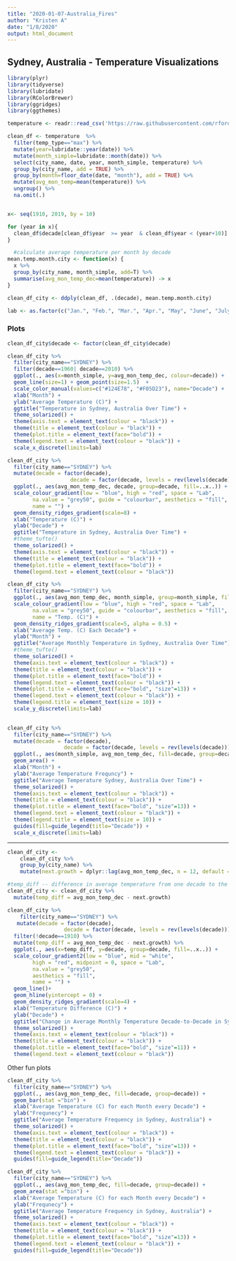 ```yaml
---
title: "2020-01-07-Australia_Fires"
author: "Kristen A"
date: "1/8/2020"
output: html_document
---
```


## Sydney, Australia - Temperature Visualizations

```r
library(plyr)
library(tidyverse)
library(lubridate)
library(RColorBrewer)
library(ggridges)
library(ggthemes)
```


```r
temperature <- readr::read_csv('https://raw.githubusercontent.com/rfordatascience/tidytuesday/master/data/2020/2020-01-07/temperature.csv')
```


```r
clean_df <- temperature  %>%
  filter(temp_type=="max") %>%
  mutate(year=lubridate::year(date)) %>%
  mutate(month_simple=lubridate::month(date)) %>%
  select(city_name, date, year, month_simple, temperature) %>%
  group_by(city_name, add = TRUE) %>%
  group_by(month=floor_date(date, "month"), add = TRUE) %>%
  mutate(avg_mon_temp=mean(temperature)) %>%
  ungroup() %>%
  na.omit(.)


x<- seq(1910, 2019, by = 10)

for (year in x){
  clean_df$decade[clean_df$year  >= year  & clean_df$year < (year+10)] <- year 
} 

```


```r
  #calculate average temperature per month by decade
mean.temp.month.city <- function(x) {
  x %>%
  group_by(city_name, month_simple, add=T) %>%
  summarise(avg_mon_temp_dec=mean(temperature)) -> x
}

clean_df_city <- ddply(clean_df, .(decade), mean.temp.month.city)
```

```r
lab <- as.factor(c("Jan.", "Feb.", "Mar.", "Apr.", "May", "June", "July", "Aug.", "Sep.", "Oct.", "Nov.", "Dec."))
```



### Plots

```r
clean_df_city$decade <- factor(clean_df_city$decade)

clean_df_city %>%
  filter(city_name=="SYDNEY") %>%
  filter(decade==1960| decade==2010) %>%
  ggplot(., aes(x=month_simple, y=avg_mon_temp_dec, colour=decade)) +
  geom_line(size=1) + geom_point(size=1.5)  + 
  scale_color_manual(values=c("#124E78", "#F05D23"), name="Decade") +
  xlab("Month") +
  ylab("Average Temperature (C)") +
  ggtitle("Temperature in Sydney, Australia Over Time") +
  theme_solarized() +
  theme(axis.text = element_text(colour = "black")) +
  theme(title = element_text(colour = "black")) +
  theme(plot.title = element_text(face="bold")) +
  theme(legend.text = element_text(colour = "black")) +
  scale_x_discrete(limits=lab) 
```


```r
clean_df_city %>% 
  filter(city_name=="SYDNEY") %>%
  mutate(decade = factor(decade), 
                    decade = factor(decade, levels = rev(levels(decade)))) %>%
  ggplot(., aes(avg_mon_temp_dec, decade, group=decade, fill=..x..)) + 
  scale_colour_gradient(low = "blue", high = "red", space = "Lab",
        na.value = "grey50", guide = "colourbar", aesthetics = "fill", 
        name = "") +
  geom_density_ridges_gradient(scale=8) + 
  xlab("Temperature (C)") +
  ylab("Decade") +
  ggtitle("Temperature in Sydney, Australia Over Time") +
  #theme_tufte()
  theme_solarized() +
  theme(axis.text = element_text(colour = "black")) +
  theme(title = element_text(colour = "black")) +
  theme(plot.title = element_text(face="bold")) +
  theme(legend.text = element_text(colour = "black"))

```


```r
clean_df_city %>%
  filter(city_name=="SYDNEY") %>%
  ggplot(., aes(avg_mon_temp_dec, month_simple, group=month_simple, fill=..x..)) + 
  scale_colour_gradient(low = "blue", high = "red", space = "Lab",
        na.value = "grey50", guide = "colourbar", aesthetics = "fill", 
        name = "Temp. (C)") +
  geom_density_ridges_gradient(scale=5, alpha = 0.5) + 
  xlab("Average Temp. (C) Each Decade") +
  ylab("Month") +
  ggtitle("Average Monthly Temperature in Sydney, Australia Over Time") +
  #theme_tufte()
  theme_solarized() +
  theme(axis.text = element_text(colour = "black")) +
  theme(title = element_text(colour = "black")) +
  theme(plot.title = element_text(face="bold")) +
  theme(legend.text = element_text(colour = "black")) +
  theme(plot.title = element_text(face="bold", "size"=13)) +
  theme(legend.text = element_text(colour = "black")) +
  theme(legend.title = element_text(size = 10)) +
  scale_y_discrete(limits=lab) 
  
```





```r
clean_df_city %>% 
  filter(city_name=="SYDNEY") %>%
  mutate(decade = factor(decade), 
                  decade = factor(decade, levels = rev(levels(decade)))) %>%
  ggplot(., aes(month_simple, avg_mon_temp_dec, fill=decade, group=decade)) + 
  geom_area() +
  xlab("Month") +
  ylab("Average Temperature Frequncy") +
  ggtitle("Average Temperature Sydney, Australia Over Time") +
  theme_solarized() +
  theme(axis.text = element_text(colour = "black")) +
  theme(title = element_text(colour = "black")) +
  theme(plot.title = element_text(face="bold", "size"=13)) +
  theme(legend.text = element_text(colour = "black")) +
  theme(legend.title = element_text(size = 10)) +
  guides(fill=guide_legend(title="Decade")) +
  scale_x_discrete(limits=lab)
```


************************************************************************************************

```r
clean_df_city <- 
    clean_df_city %>%
    group_by(city_name) %>%
    mutate(next.growth = dplyr::lag(avg_mon_temp_dec, n = 12, default = NA))

#temp_diff -- difference in average temperature from one decade to the next
clean_df_city <- clean_df_city %>%
  mutate(temp_diff = avg_mon_temp_dec - next.growth)

```

```r
clean_df_city %>%
    filter(city_name=="SYDNEY") %>%
   mutate(decade = factor(decade), 
                  decade = factor(decade, levels = rev(levels(decade)))) %>%
  filter(!decade==1910) %>%
  mutate(temp_diff = avg_mon_temp_dec - next.growth) %>%
  ggplot(., aes(x=temp_diff, y=decade, group=decade, fill=..x..)) +
  scale_colour_gradient2(low = "blue", mid = "white",
        high = "red", midpoint = 0, space = "Lab",
        na.value = "grey50", 
        aesthetics = "fill",
        name = "") +
  geom_line()+
  geom_hline(yintercept = 0) +
  geom_density_ridges_gradient(scale=4) + 
  xlab("Temperature Difference (C)") +
  ylab("Decade") +
  ggtitle("Change in Average Monthly Temperature Decade-to-Decade in Sydney, Australia") +
  theme_solarized() +
  theme(axis.text = element_text(colour = "black")) +
  theme(title = element_text(colour = "black")) +
  theme(plot.title = element_text(face="bold", "size"=11)) +
  theme(legend.text = element_text(colour = "black")) 

```





Other fun plots

```r
clean_df_city %>%
  filter(city_name=="SYDNEY") %>%
  ggplot(., aes(avg_mon_temp_dec, fill=decade, group=decade)) + 
  geom_bar(stat ="bin") + 
  xlab("Average Temperature (C) for each Month every Decade") +
  ylab("Frequnecy") +
  ggtitle("Average Temperature Frequency in Sydney, Australia") +
  theme_solarized() +
  theme(axis.text = element_text(colour = "black")) +
  theme(title = element_text(colour = "black")) +
  theme(plot.title = element_text(face="bold", "size"=13)) +
  theme(legend.text = element_text(colour = "black")) +
  guides(fill=guide_legend(title="Decade"))
```

```r
clean_df_city %>%
  filter(city_name=="SYDNEY") %>%
  ggplot(., aes(avg_mon_temp_dec, fill=decade, group=decade)) + 
  geom_area(stat ="bin") + 
  xlab("Average Temperature (C) for each Month every Decade") +
  ylab("Frequnecy") +
  ggtitle("Average Temperature Frequency in Sydney, Australia") +
  theme_solarized() +
  theme(axis.text = element_text(colour = "black")) +
  theme(title = element_text(colour = "black")) +
  theme(plot.title = element_text(face="bold", "size"=13)) +
  theme(legend.text = element_text(colour = "black")) +
  guides(fill=guide_legend(title="Decade"))
```




